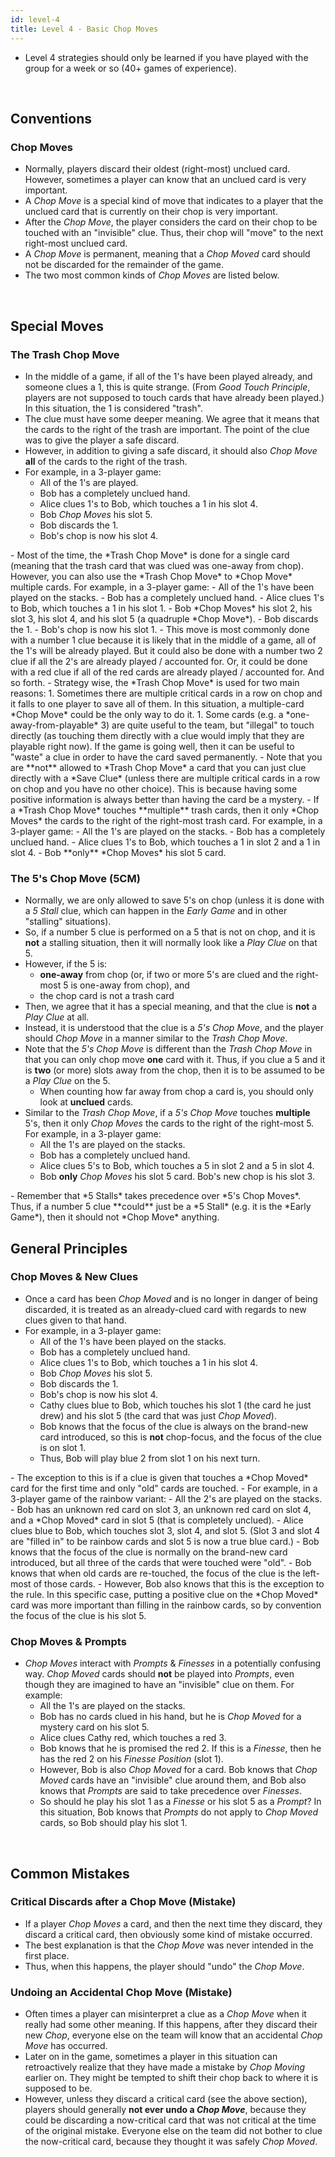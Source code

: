 ```yaml
---
id: level-4
title: Level 4 - Basic Chop Moves
---
```


- Level 4 strategies should only be learned if you have played with the group for a week or so (40+ games of experience).

<br />

## Conventions

### Chop Moves

- Normally, players discard their oldest (right-most) unclued card. However, sometimes a player can know that an unclued card is very important.
- A *Chop Move* is a special kind of move that indicates to a player that the unclued card that is currently on their chop is very important.
- After the *Chop Move*, the player considers the card on their chop to be touched with an "invisible" clue. Thus, their chop will "move" to the next right-most unclued card.
- A *Chop Move* is permanent, meaning that a *Chop Moved* card should not be discarded for the remainder of the game.
- The two most common kinds of *Chop Moves* are listed below.

<br />

## Special Moves

### The Trash Chop Move

- In the middle of a game, if all of the 1's have been played already, and someone clues a 1, this is quite strange. (From *Good Touch Principle*, players are not supposed to touch cards that have already been played.) In this situation, the 1 is considered "trash".
- The clue must have some deeper meaning. We agree that it means that the cards to the right of the trash are important. The point of the clue was to give the player a safe discard.
- However, in addition to giving a safe discard, it should also *Chop Move* **all** of the cards to the right of the trash.
- For example, in a 3-player game:
  - All of the 1's are played.
  - Bob has a completely unclued hand.
  - Alice clues 1's to Bob, which touches a 1 in his slot 4.
  - Bob *Chop Moves* his slot 5.
  - Bob discards the 1.
  - Bob's chop is now his slot 4.
<TCM1 className="example" />
- Most of the time, the *Trash Chop Move* is done for a single card (meaning that the trash card that was clued was one-away from chop). However, you can also use the *Trash Chop Move* to *Chop Move* multiple cards. For example, in a 3-player game:
  - All of the 1's have been played on the stacks.
  - Bob has a completely unclued hand.
  - Alice clues 1's to Bob, which touches a 1 in his slot 1.
  - Bob *Chop Moves* his slot 2, his slot 3, his slot 4, and his slot 5 (a quadruple *Chop Move*).
  - Bob discards the 1.
  - Bob's chop is now his slot 1.
<TCM2 className="example" />
- This move is most commonly done with a number 1 clue because it is likely that in the middle of a game, all of the 1's will be already played. But it could also be done with a number two 2 clue if all the 2's are already played / accounted for. Or, it could be done with a red clue if all of the red cards are already played / accounted for. And so forth.
- Strategy wise, the *Trash Chop Move* is used for two main reasons:
  1. Sometimes there are multiple critical cards in a row on chop and it falls to one player to save all of them. In this situation, a multiple-card *Chop Move* could be the only way to do it.
  1. Some cards (e.g. a *one-away-from-playable* 3) are quite useful to the team, but "illegal" to touch directly (as touching them directly with a clue would imply that they are playable right now). If the game is going well, then it can be useful to "waste" a clue in order to have the card saved permanently.
- Note that you are **not** allowed to *Trash Chop Move* a card that you can just clue directly with a *Save Clue* (unless there are multiple critical cards in a row on chop and you have no other choice). This is because having some positive information is always better than having the card be a mystery.
- If a *Trash Chop Move* touches **multiple** trash cards, then it only *Chop Moves* the cards to the right of the right-most trash card. For example, in a 3-player game:
  - All the 1's are played on the stacks.
  - Bob has a completely unclued hand.
  - Alice clues 1's to Bob, which touches a 1 in slot 2 and a 1 in slot 4.
  - Bob **only** *Chop Moves* his slot 5 card.
<TCM3 className="example" />

### The 5's Chop Move (5CM)

- Normally, we are only allowed to save 5's on chop (unless it is done with a *5 Stall* clue, which can happen in the *Early Game* and in other "stalling" situations).
- So, if a number 5 clue is performed on a 5 that is not on chop, and it is **not** a stalling situation, then it will normally look like a *Play Clue* on that 5.
- However, if the 5 is:
  - **one-away** from chop (or, if two or more 5's are clued and the right-most 5 is one-away from chop), and
  - the chop card is not a trash card
- Then, we agree that it has a special meaning, and that the clue is **not** a *Play Clue* at all.
- Instead, it is understood that the clue is a *5's Chop Move*, and the player should *Chop Move* in a manner similar to the *Trash Chop Move*.
- Note that the *5's Chop Move* is different than the *Trash Chop Move* in that you can only chop move **one** card with it. Thus, if you clue a 5 and it is **two** (or more) slots away from the chop, then it is to be assumed to be a *Play Clue* on the 5.
  - When counting how far away from chop a card is, you should only look at **unclued** cards.
- Similar to the *Trash Chop Move*, if a *5's Chop Move* touches **multiple** 5's, then it only *Chop Moves* the cards to the right of the right-most 5. For example, in a 3-player game:
  - All the 1's are played on the stacks.
  - Bob has a completely unclued hand.
  - Alice clues 5's to Bob, which touches a 5 in slot 2 and a 5 in slot 4.
  - Bob **only** *Chop Moves* his slot 5 card. Bob's new chop is his slot 3.
<FiveCM className="example" />
- Remember that *5 Stalls* takes precedence over *5's Chop Moves*. Thus, if a number 5 clue **could** just be a *5 Stall* (e.g. it is the *Early Game*), then it should not *Chop Move* anything.

<br />

## General Principles

### Chop Moves & New Clues

- Once a card has been *Chop Moved* and is no longer in danger of being discarded, it is treated as an already-clued card with regards to new clues given to that hand.
- For example, in a 3-player game:
  - All of the 1's have been played on the stacks.
  - Bob has a completely unclued hand.
  - Alice clues 1's to Bob, which touches a 1 in his slot 4.
  - Bob *Chop Moves* his slot 5.
  - Bob discards the 1.
  - Bob's chop is now his slot 4.
  - Cathy clues blue to Bob, which touches his slot 1 (the card he just drew) and his slot 5 (the card that was just *Chop Moved*).
  - Bob knows that the focus of the clue is always on the brand-new card introduced, so this is **not** chop-focus, and the focus of the clue is on slot 1.
  - Thus, Bob will play blue 2 from slot 1 on his next turn.
<CMNew className="example" />
- The exception to this is if a clue is given that touches a *Chop Moved* card for the first time and only "old" cards are touched.
- For example, in a 3-player game of the rainbow variant:
  - All the 2's are played on the stacks.
  - Bob has an unknown red card on slot 3, an unknown red card on slot 4, and a *Chop Moved* card in slot 5 (that is completely unclued).
  - Alice clues blue to Bob, which touches slot 3, slot 4, and slot 5. (Slot 3 and slot 4 are "filled in" to be rainbow cards and slot 5 is now a true blue card.)
  - Bob knows that the focus of the clue is normally on the brand-new card introduced, but all three of the cards that were touched were "old".
  - Bob knows that when old cards are re-touched, the focus of the clue is the left-most of those cards.
  - However, Bob also knows that this is the exception to the rule. In this specific case, putting a positive clue on the *Chop Moved* card was more important than filling in the rainbow cards, so by convention the focus of the clue is his slot 5.
<CMNewExc className="example" />

### Chop Moves & Prompts

- *Chop Moves* interact with *Prompts* & *Finesses* in a potentially confusing way. *Chop Moved* cards should **not** be played into *Prompts*, even though they are imagined to have an "invisible" clue on them. For example:
  - All the 1's are played on the stacks.
  - Bob has no cards clued in his hand, but he is *Chop Moved* for a mystery card on his slot 5.
  - Alice clues Cathy red, which touches a red 3.
  - Bob knows that he is promised the red 2. If this is a *Finesse*, then he has the red 2 on his *Finesse Position* (slot 1).
  - However, Bob is also *Chop Moved* for a card. Bob knows that *Chop Moved* cards have an "invisible" clue around them, and Bob also knows that *Prompts* are said to take precedence over *Finesses*.
  - So should he play his slot 1 as a *Finesse* or his slot 5 as a *Prompt*? In this situation, Bob knows that *Prompts* do not apply to *Chop Moved* cards, so Bob should play his slot 1.
<CMPrompt className="example" />

<br />

## Common Mistakes

### Critical Discards after a Chop Move (Mistake)

- If a player *Chop Moves* a card, and then the next time they discard, they discard a critical card, then obviously some kind of mistake occurred.
- The best explanation is that the *Chop Move* was never intended in the first place.
- Thus, when this happens, the player should "undo" the *Chop Move*.

### Undoing an Accidental Chop Move (Mistake)

- Often times a player can misinterpret a clue as a *Chop Move* when it really had some other meaning. If this happens, after they discard their new *Chop*, everyone else on the team will know that an accidental *Chop Move* has occurred.
- Later on in the game, sometimes a player in this situation can retroactively realize that they have made a mistake by *Chop Moving* earlier on. They might be tempted to shift their chop back to where it is supposed to be.
- However, unless they discard a critical card (see the above section), players should generally **not ever undo a *Chop Move***, because they could be discarding a now-critical card that was not critical at the time of the original mistake. Everyone else on the team did not bother to clue the now-critical card, because they thought it was safely *Chop Moved*.
